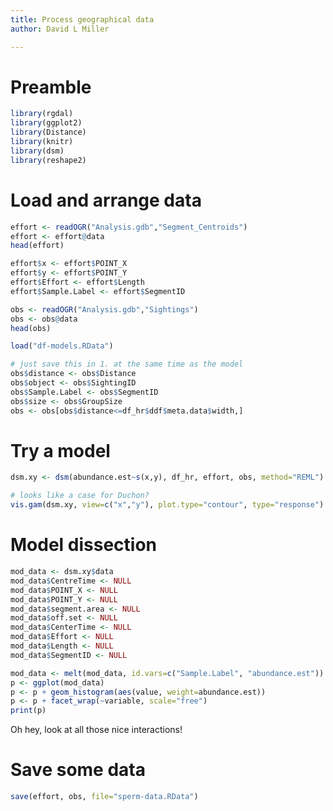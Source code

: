 ```yaml
---
title: Process geographical data
author: David L Miller

---
```


# Preamble

```r
library(rgdal)
library(ggplot2)
library(Distance)
library(knitr)
library(dsm)
library(reshape2)
```

# Load and arrange data

```r
effort <- readOGR("Analysis.gdb","Segment_Centroids")
effort <- effort@data
head(effort)
```

```r
effort$x <- effort$POINT_X
effort$y <- effort$POINT_Y
effort$Effort <- effort$Length
effort$Sample.Label <- effort$SegmentID
```

```r
obs <- readOGR("Analysis.gdb","Sightings")
obs <- obs@data
head(obs)
```

```r
load("df-models.RData")
```

```r
# just save this in 1. at the same time as the model
obs$distance <- obs$Distance
obs$object <- obs$SightingID
obs$Sample.Label <- obs$SegmentID
obs$size <- obs$GroupSize
obs <- obs[obs$distance<=df_hr$ddf$meta.data$width,]
```


# Try a model


```r
dsm.xy <- dsm(abundance.est~s(x,y), df_hr, effort, obs, method="REML")
```

```r
# looks like a case for Duchon?
vis.gam(dsm.xy, view=c("x","y"), plot.type="contour", type="response")
```

# Model dissection

```r
mod_data <- dsm.xy$data
mod_data$CentreTime <- NULL
mod_data$POINT_X <- NULL
mod_data$POINT_Y <- NULL
mod_data$segment.area <- NULL
mod_data$off.set <- NULL
mod_data$CenterTime <- NULL
mod_data$Effort <- NULL
mod_data$Length <- NULL
mod_data$SegmentID <- NULL

mod_data <- melt(mod_data, id.vars=c("Sample.Label", "abundance.est"))
p <- ggplot(mod_data)
p <- p + geom_histogram(aes(value, weight=abundance.est))
p <- p + facet_wrap(~variable, scale="free")
print(p)
```

Oh hey, look at all those nice interactions!





# Save some data

```r
save(effort, obs, file="sperm-data.RData")
```

